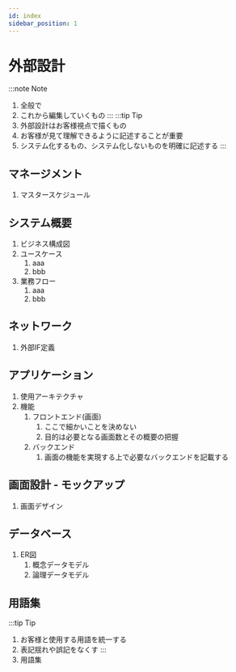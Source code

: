 ```yaml
---
id: index
sidebar_position: 1
---
```


# 外部設計

:::note Note
1. 全般で <TBD/>
1. これから編集していくもの
:::
:::tip Tip
1. 外部設計はお客様視点で描くもの
1. お客様が見て理解できるように記述することが重要
1. システム化するもの、システム化しないものを明確に記述する
:::

## マネージメント
1. マスタースケジュール

## システム概要
1. ビジネス構成図
1. ユースケース
    1. aaa
    1. bbb
1. 業務フロー
    1. aaa
    1. bbb

## ネットワーク
1. 外部IF定義

## アプリケーション
1. 使用アーキテクチャ
1. 機能
    1. フロントエンド(画面)
        1. ここで細かいことを決めない
        1. 目的は必要となる画面数とその概要の把握
    1. バックエンド
        1. 画面の機能を実現する上で必要なバックエンドを記載する

## 画面設計 - モックアップ
1. 画面デザイン

## データベース
1. ER図
    1. 概念データモデル
    1. 論理データモデル

## 用語集

:::tip Tip
1. お客様と使用する用語を統一する
1. 表記揺れや誤記をなくす
:::
1. 用語集
